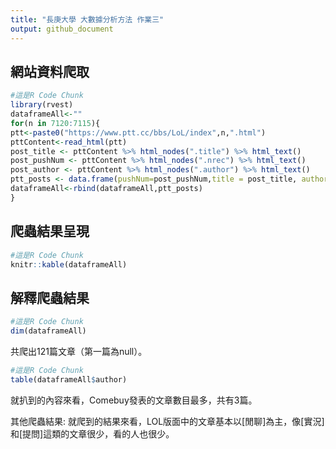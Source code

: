 ```yaml
---
title: "長庚大學 大數據分析方法 作業三"
output: github_document
---
```


## 網站資料爬取
```r
#這是R Code Chunk
library(rvest)
dataframeAll<-""
for(n in 7120:7115){
ptt<-paste0("https://www.ptt.cc/bbs/LoL/index",n,".html")
pttContent<-read_html(ptt)
post_title <- pttContent %>% html_nodes(".title") %>% html_text()
post_pushNum <- pttContent %>% html_nodes(".nrec") %>% html_text()
post_author <- pttContent %>% html_nodes(".author") %>% html_text()
ptt_posts <- data.frame(pushNum=post_pushNum,title = post_title, author=post_author)
dataframeAll<-rbind(dataframeAll,ptt_posts)
}

```

## 爬蟲結果呈現
```r
#這是R Code Chunk
knitr::kable(dataframeAll) 
```

## 解釋爬蟲結果 
```r
#這是R Code Chunk
dim(dataframeAll)
```

共爬出121篇文章（第一篇為null）。

```r
#這是R Code Chunk
table(dataframeAll$author)
```

就扒到的內容來看，Comebuy發表的文章數目最多，共有3篇。

其他爬蟲結果:
    就爬到的結果來看，LOL版面中的文章基本以[閒聊]為主，像[實況]和[提問]這類的文章很少，看的人也很少。
